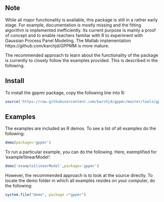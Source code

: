 ## Note

While all major functionality is available, this package is still in a rather early stage. For example, documentation is mostly missing and the fitting algorithm is implemented inefficiently. Its current purpose is mainly a proof of concept and to enable reachers familiar with R to experiment with Gaussian Process Panel Modeling. The Matlab implementation https://github.com/karchjd/GPPMM is more mature.

The recommended approach to learn about the functionality of the package is currently to closely follow the examples provided. This is described in the following.

## Install

To install the gppmr package, copy the following line into R:
```r
source('https://raw.githubusercontent.com/karchjd/gppmr/master/tools/gppmrInstall.R')
```


## Examples
The examples are included as R demos. To see a list of all examples do the following:
```r
demo(package='gppmr')
```

To run a particular example, you can do the following. Here, exemplified for 'example1linearModel':
```r
demo('example1linearModel',package='gppmr')
```

However, the recommended approach is to look at the source directly. To locate the demo folder in which all examples resides on your computer, do the following:
```r
system.file("demo", package ="gppmr")
```


